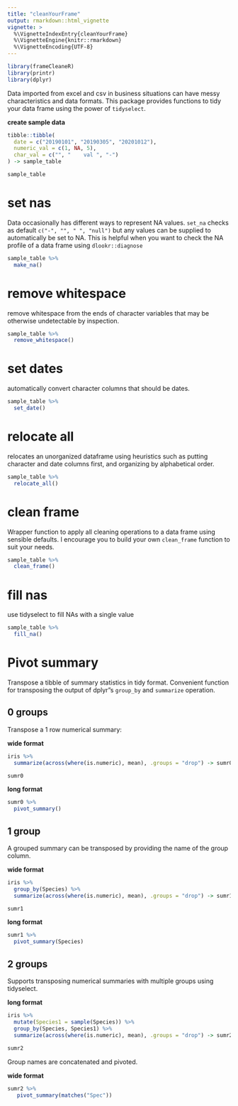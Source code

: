 ```yaml
---
title: "cleanYourFrame"
output: rmarkdown::html_vignette
vignette: >
  %\VignetteIndexEntry{cleanYourFrame}
  %\VignetteEngine{knitr::rmarkdown}
  %\VignetteEncoding{UTF-8}
---
```



```r
library(frameCleaneR)
library(printr)
library(dplyr)
```

Data imported from excel and csv in business situations can have messy characteristics and data formats. This package provides functions to tidy your data frame using the power of `tidyselect`.

**create sample data**

```r
tibble::tibble(
  date = c("20190101", "20190305", "20201012"),
  numeric_val = c(1, NA, 5),
  char_val = c("", "    val ", "-")
) -> sample_table

sample_table
```

# set nas

Data occasionally has different ways to represent NA values. `set_na` checks as default `c("-", "", " ", "null")` but any values can be supplied to automatically be set to NA. This is helpful when you want to check the NA profile of a data frame using `dlookr::diagnose`

```r
sample_table %>% 
  make_na()
```

# remove whitespace

remove whitespace from the ends of character variables that may be otherwise undetectable by inspection.

```r
sample_table %>% 
  remove_whitespace()
```

# set dates

automatically convert character columns that should be dates.

```r
sample_table %>% 
  set_date()
```
# relocate all

relocates an unorganized dataframe using heuristics such as putting character and date columns first, and organizing by alphabetical order. 

```r
sample_table %>% 
  relocate_all()
```


# clean frame

Wrapper function to apply all cleaning operations to a data frame using sensible defaults. I encourage you to build your own `clean_frame` function to suit your needs. 

```r
sample_table %>% 
  clean_frame()
```

# fill nas

use tidyselect to fill NAs with a single value

```r
sample_table %>% 
  fill_na()
```
# Pivot summary

Transpose a tibble of summary statistics in tidy format. Convenient function for transposing the output of dplyr"s `group_by` and `summarize` operation.

## 0 groups

Transpose a 1 row numerical summary:

**wide format**

```r
iris %>% 
  summarize(across(where(is.numeric), mean), .groups = "drop") -> sumr0

sumr0
```

**long format**

```r

sumr0 %>% 
  pivot_summary()

```

## 1 group

A grouped summary can be transposed by providing the name of the group column.

**wide format**

```r
iris %>% 
  group_by(Species) %>% 
  summarize(across(where(is.numeric), mean), .groups = "drop") -> sumr1

sumr1
```
**long format**

```r

sumr1 %>% 
  pivot_summary(Species)
```


## 2 groups

Supports transposing numerical summaries with multiple groups using tidyselect. 

**long format**


```r

iris %>%
  mutate(Species1 = sample(Species)) %>%
  group_by(Species, Species1) %>% 
  summarize(across(where(is.numeric), mean), .groups = "drop") -> sumr2
 
sumr2
```


Group names are concatenated and pivoted.

**wide format**

```r
sumr2 %>% 
   pivot_summary(matches("Spec")) 
```

